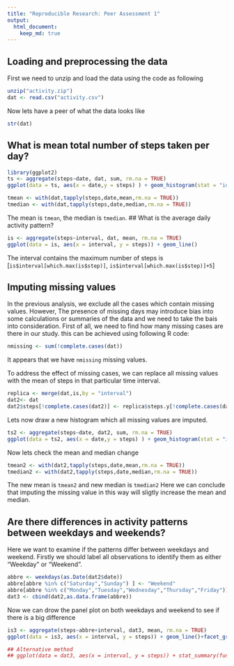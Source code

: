 ```yaml
---
title: "Reproducible Research: Peer Assessment 1"
output: 
  html_document:
    keep_md: true
---
```



## Loading and preprocessing the data
First we need to unzip and load the data using the code as following
```r
unzip("activity.zip")
dat <- read.csv("activity.csv")
```
Now lets have a peer of what the data looks like
```r
str(dat)
```



## What is mean total number of steps taken per day?
```r
library(ggplot2)
ts <- aggregate(steps~date, dat, sum, rm.na = TRUE)
ggplot(data = ts, aes(x = date,y = steps) ) + geom_histogram(stat = "identity")
```

```r
tmean <- with(dat,tapply(steps,date,mean,rm.na = TRUE))
tmedian <- with(dat,tapply(steps,date,median,rm.na = TRUE))
```
The mean is `tmean`, the median is `tmedian`.
## What is the average daily activity pattern?
```r
is <- aggregate(steps~interval, dat, mean, rm.na = TRUE)
ggplot(data = is, aes(x = interval, y = steps)) + geom_line()
```
The interval contains the maximum number of steps is [`is$interval[which.max(is$step)]`, `is$interval[which.max(is$step)]+5`]



## Imputing missing values
In the previous analysis, we exclude all the cases which contain missing values. However, The presence of missing days may introduce bias into some calculations or summaries of the data and we need to take the bais into consideration. First of all, we need to find how many missing cases are there in our study. this can be achieved using following R code:
```r
nmissing <- sum(!complete.cases(dat))
```
It appears that we have `nmissing` missing values.

To address the effect of missing cases, we can replace all missing values with the mean of steps in that particular time interval.
```r
replica <- merge(dat,is,by = "interval")
dat2<- dat
dat2$steps[!complete.cases(dat2)] <- replica$steps.y[!complete.cases(dat2)]
```
Lets now draw a new histogram which all missing values are imputed.
```r
ts2 <- aggregate(steps~date, dat2, sum, rm.na = TRUE)
ggplot(data = ts2, aes(x = date,y = steps) ) + geom_histogram(stat = "identity")
```
Now lets check the mean and median change
```r
tmean2 <- with(dat2,tapply(steps,date,mean,rm.na = TRUE))
tmedian2 <- with(dat2,tapply(steps,date,median,rm.na = TRUE))
```
The new mean is `tmean2` and new median is `tmedian2`
Here we can conclude that imputing the missing value in this way will sligtly increase the mean and median.

## Are there differences in activity patterns between weekdays and weekends?
Here we want to examine if the patterns differ between weekdays and weekend. Firstly we should label all observations to identify them as either "Weekday" or "Weekend".
```r
abbre <- weekdays(as.Date(dat2$date))
abbre[abbre %in% c("Saturday","Sunday") ] <- "Weekend"
abbre[abbre %in% c("Monday","Tuesday","Wednesday","Thursday","Friday")] <- "Weekday"
dat3 <- cbind(dat2,as.data.frame(abbre))
```
Now we can drow the panel plot on both weekdays and weekend to see if there is a big difference
```r
is3 <- aggregate(steps~abbre+interval, dat3, mean, rm.na = TRUE)
ggplot(data = is3, aes(x = interval, y = steps)) + geom_line()+facet_grid(abbre~.)

## Alternative method
## ggplot(data = dat3, aes(x = interval, y = steps)) + stat_summary(fun.y = mean,geom = "line") + facet_grid(abbre~.)

```



